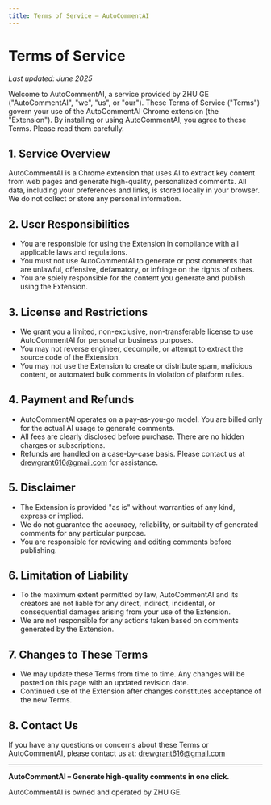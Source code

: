 ```yaml
---
title: Terms of Service – AutoCommentAI
---
```


# Terms of Service

_Last updated: June 2025_

Welcome to AutoCommentAI, a service provided by ZHU GE ("AutoCommentAI", "we", "us", or "our"). These Terms of Service ("Terms") govern your use of the AutoCommentAI Chrome extension (the "Extension"). By installing or using AutoCommentAI, you agree to these Terms. Please read them carefully.

## 1. Service Overview

AutoCommentAI is a Chrome extension that uses AI to extract key content from web pages and generate high-quality, personalized comments. All data, including your preferences and links, is stored locally in your browser. We do not collect or store any personal information.

## 2. User Responsibilities

- You are responsible for using the Extension in compliance with all applicable laws and regulations.
- You must not use AutoCommentAI to generate or post comments that are unlawful, offensive, defamatory, or infringe on the rights of others.
- You are solely responsible for the content you generate and publish using the Extension.

## 3. License and Restrictions

- We grant you a limited, non-exclusive, non-transferable license to use AutoCommentAI for personal or business purposes.
- You may not reverse engineer, decompile, or attempt to extract the source code of the Extension.
- You may not use the Extension to create or distribute spam, malicious content, or automated bulk comments in violation of platform rules.

## 4. Payment and Refunds

- AutoCommentAI operates on a pay-as-you-go model. You are billed only for the actual AI usage to generate comments.
- All fees are clearly disclosed before purchase. There are no hidden charges or subscriptions.
- Refunds are handled on a case-by-case basis. Please contact us at [drewgrant616@gmail.com](mailto:drewgrant616@gmail.com) for assistance.

## 5. Disclaimer

- The Extension is provided "as is" without warranties of any kind, express or implied.
- We do not guarantee the accuracy, reliability, or suitability of generated comments for any particular purpose.
- You are responsible for reviewing and editing comments before publishing.

## 6. Limitation of Liability

- To the maximum extent permitted by law, AutoCommentAI and its creators are not liable for any direct, indirect, incidental, or consequential damages arising from your use of the Extension.
- We are not responsible for any actions taken based on comments generated by the Extension.

## 7. Changes to These Terms

- We may update these Terms from time to time. Any changes will be posted on this page with an updated revision date.
- Continued use of the Extension after changes constitutes acceptance of the new Terms.

## 8. Contact Us

If you have any questions or concerns about these Terms or AutoCommentAI, please contact us at: [drewgrant616@gmail.com](mailto:drewgrant616@gmail.com)

---

**AutoCommentAI – Generate high-quality comments in one click.**

AutoCommentAI is owned and operated by ZHU GE.
